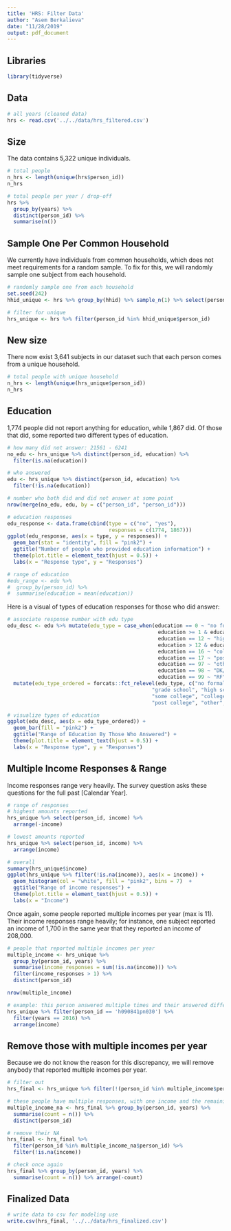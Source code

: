 ```yaml
---
title: 'HRS: Filter Data'
author: "Asem Berkalieva"
date: "11/28/2019"
output: pdf_document
---
```


## Libraries
```r
library(tidyverse)
```

## Data
```r
# all years (cleaned data)
hrs <- read.csv('../../data/hrs_filtered.csv')
```

## Size
The data contains 5,322 unique individuals. 
```r
# total people
n_hrs <- length(unique(hrs$person_id))
n_hrs

# total people per year / drop-off
hrs %>% 
  group_by(years) %>%
  distinct(person_id) %>%
  summarise(n())
```

## Sample One Per Common Household

We currently have individuals from common households, which does not meet requirements for a random sample. To fix for this, we will randomly sample one subject from each household.
```r
# randomly sample one from each household
set.seed(242)
hhid_unique <- hrs %>% group_by(hhid) %>% sample_n(1) %>% select(person_id)

# filter for unique
hrs_unique <- hrs %>% filter(person_id %in% hhid_unique$person_id)
```

## New size
There now exist 3,641 subjects in our dataset such that each person comes from a unique household.
```r
# total people with unique household
n_hrs <- length(unique(hrs_unique$person_id))
n_hrs
```

## Education

1,774 people did not report anything for education, while 1,867 did. Of those that did, some reported two different types of education. 
```r
# how many did not answer: 21561 - 6241
no_edu <- hrs_unique %>% distinct(person_id, education) %>%
  filter(is.na(education))

# who answered
edu <- hrs_unique %>% distinct(person_id, education) %>%
  filter(!is.na(education)) 

# number who both did and did not answer at some point
nrow(merge(no_edu, edu, by = c("person_id", "person_id")))

# education responses
edu_response <- data.frame(cbind(type = c("no", "yes"), 
                                 responses = c(1774, 1867)))
ggplot(edu_response, aes(x = type, y = responses)) + 
  geom_bar(stat = "identity", fill = "pink2") + 
  ggtitle("Number of people who provided education information") + 
  theme(plot.title = element_text(hjust = 0.5)) +
  labs(x = "Response type", y = "Responses") 

# range of education
#edu_range <- edu %>% 
#  group_by(person_id) %>% 
#  summarise(education = mean(education))
```

Here is a visual of types of education responses for those who did answer:
```r
# associate response number with edu type
edu_desc <- edu %>% mutate(edu_type = case_when(education == 0 ~ "no formal ed",
                                                 education >= 1 & education <= 11 ~ "grade school",
                                                 education == 12 ~ "high school",
                                                 education > 12 & education < 16 ~ "some college",
                                                 education == 16 ~ "college grad",
                                                 education == 17 ~ "post college",
                                                 education == 97 ~ "other",
                                                 education == 98 ~ "DK/NA",
                                                 education == 99 ~ "RF")) %>%
  mutate(edu_type_ordered = forcats::fct_relevel(edu_type, c("no formal ed",
                                               "grade school", "high school",
                                               "some college", "college grad", 
                                               "post college", "other", "DK/NA", "DF")))

# visualize types of education
ggplot(edu_desc, aes(x = edu_type_ordered)) + 
  geom_bar(fill = "pink2") + 
  ggtitle("Range of Education By Those Who Answered") + 
  theme(plot.title = element_text(hjust = 0.5)) +
  labs(x = "Response type", y = "Responses") 
```

## Multiple Income Responses & Range

Income responses range very heavily. The survey question asks these questions for the full past [Calendar Year].
```r
# range of responses
# highest amounts reported
hrs_unique %>% select(person_id, income) %>%
  arrange(-income)

# lowest amounts reported
hrs_unique %>% select(person_id, income) %>%
  arrange(income)

# overall
summary(hrs_unique$income)
ggplot(hrs_unique %>% filter(!is.na(income)), aes(x = income)) + 
  geom_histogram(col = "white", fill = "pink2", bins = 7)  + 
  ggtitle("Range of income responses") + 
  theme(plot.title = element_text(hjust = 0.5)) +
  labs(x = "Income") 
```

Once again, some people reported multiple incomes per year (max is 11). Their income responses range heavily; for instance, one subject reported an income of 1,700 in the same year that they reported an income of 208,000.
```r
# people that reported multiple incomes per year
multiple_income <- hrs_unique %>% 
  group_by(person_id, years) %>% 
  summarise(income_responses = sum(!is.na(income))) %>%
  filter(income_responses > 1) %>% 
  distinct(person_id)

nrow(multiple_income)

# example: this person answered multiple times and their answered differed
hrs_unique %>% filter(person_id == 'h090841pn030') %>%
  filter(years == 2016) %>% 
  arrange(income)
```

## Remove those with multiple incomes per year
Because we do not know the reason for this discrepancy, we will remove anybody that reported multiple incomes per year. 
```r
# filter out
hrs_final <- hrs_unique %>% filter(!(person_id %in% multiple_income$person_id))

# these people have multiple responses, with one income and the remaining NA
multiple_income_na <- hrs_final %>% group_by(person_id, years) %>%
  summarise(count = n()) %>%
  distinct(person_id)

# remove their NA
hrs_final <- hrs_final %>% 
  filter(person_id %in% multiple_income_na$person_id) %>%
  filter(!is.na(income))

# check once again
hrs_final %>% group_by(person_id, years) %>%
  summarise(count = n()) %>% arrange(-count)
```

## Finalized Data
```r
# write data to csv for modeling use
write.csv(hrs_final, '../../data/hrs_finalized.csv')
```
